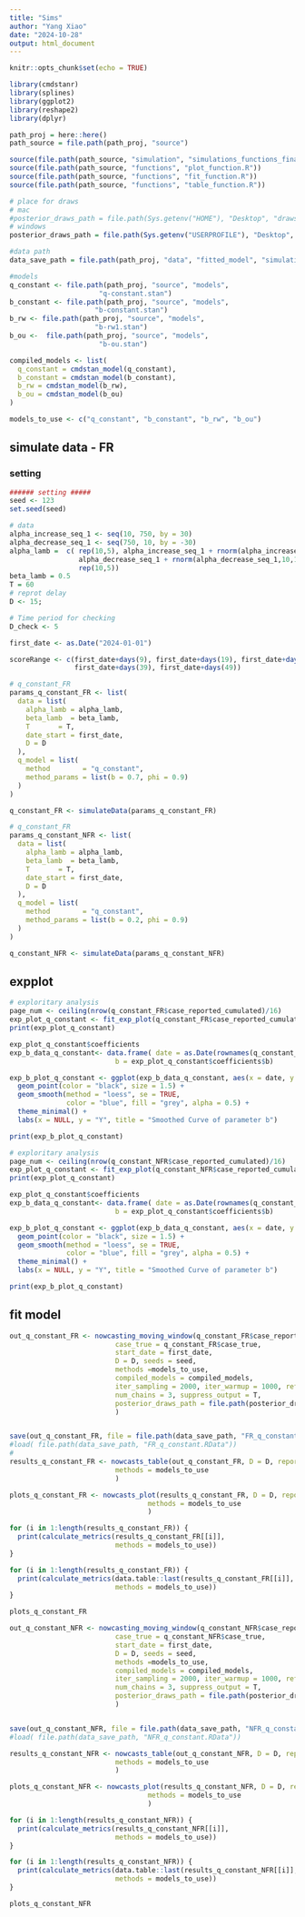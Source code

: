 ```yaml
---
title: "Sims"
author: "Yang Xiao"
date: "2024-10-28"
output: html_document
---
```


```r
knitr::opts_chunk$set(echo = TRUE)

library(cmdstanr)
library(splines)
library(ggplot2)
library(reshape2)
library(dplyr)
```


```r
path_proj = here::here()
path_source = file.path(path_proj, "source")

source(file.path(path_source, "simulation", "simulations_functions_final.R"))
source(file.path(path_source, "functions", "plot_function.R"))
source(file.path(path_source, "functions", "fit_function.R"))
source(file.path(path_source, "functions", "table_function.R"))

# place for draws
# mac
#posterior_draws_path = file.path(Sys.getenv("HOME"), "Desktop", "draws", "testEach")
# windows
posterior_draws_path = file.path(Sys.getenv("USERPROFILE"), "Desktop", "draws", "testEach")

#data path
data_save_path = file.path(path_proj, "data", "fitted_model", "simulation", "1. q_constant")
```

```r
#models
q_constant <- file.path(path_proj, "source", "models", 
                      "q-constant.stan")
b_constant <- file.path(path_proj, "source", "models", 
                     "b-constant.stan")
b_rw <- file.path(path_proj, "source", "models", 
                     "b-rw1.stan")
b_ou <-  file.path(path_proj, "source", "models", 
                      "b-ou.stan")

compiled_models <- list(
  q_constant = cmdstan_model(q_constant),
  b_constant = cmdstan_model(b_constant),
  b_rw = cmdstan_model(b_rw),
  b_ou = cmdstan_model(b_ou)
)

models_to_use <- c("q_constant", "b_constant", "b_rw", "b_ou")
```


## simulate data - FR

### setting
```r
###### setting #####
seed <- 123
set.seed(seed)

# data
alpha_increase_seq_1 <- seq(10, 750, by = 30)
alpha_decrease_seq_1 <- seq(750, 10, by = -30)
alpha_lamb =  c( rep(10,5), alpha_increase_seq_1 + rnorm(alpha_increase_seq_1,10,10), 
                 alpha_decrease_seq_1 + rnorm(alpha_decrease_seq_1,10,10),
                 rep(10,5))
beta_lamb = 0.5
T = 60
# reprot delay
D <- 15;

# Time period for checking
D_check <- 5

first_date <- as.Date("2024-01-01")

scoreRange <- c(first_date+days(9), first_date+days(19), first_date+days(29),
                first_date+days(39), first_date+days(49))
```

```r
# q_constant_FR
params_q_constant_FR <- list(
  data = list(
    alpha_lamb = alpha_lamb,  
    beta_lamb  = beta_lamb,
    T       = T,
    date_start = first_date,
    D = D
  ),
  q_model = list(
    method        = "q_constant",
    method_params = list(b = 0.7, phi = 0.9)
  )
)

q_constant_FR <- simulateData(params_q_constant_FR)

```

```r
# q_constant_FR
params_q_constant_NFR <- list(
  data = list(
    alpha_lamb = alpha_lamb,  
    beta_lamb  = beta_lamb,
    T       = T,
    date_start = first_date,
    D = D
  ),
  q_model = list(
    method        = "q_constant",
    method_params = list(b = 0.2, phi = 0.9)
  )
)

q_constant_NFR <- simulateData(params_q_constant_NFR)

```

## expplot
```r
# exploritary analysis
page_num <- ceiling(nrow(q_constant_FR$case_reported_cumulated)/16)
exp_plot_q_constant <- fit_exp_plot(q_constant_FR$case_reported_cumulated,ncol = 4, nrow = 4, page = c(1:page_num), if_fit = T)
print(exp_plot_q_constant)

exp_plot_q_constant$coefficients
exp_b_data_q_constant<- data.frame( date = as.Date(rownames(q_constant_FR$case_reported_cumulated)),
                          b = exp_plot_q_constant$coefficients$b)

exp_b_plot_q_constant <- ggplot(exp_b_data_q_constant, aes(x = date, y = b)) +
  geom_point(color = "black", size = 1.5) +       
  geom_smooth(method = "loess", se = TRUE,        
              color = "blue", fill = "grey", alpha = 0.5) +
  theme_minimal() +
  labs(x = NULL, y = "Y", title = "Smoothed Curve of parameter b")

print(exp_b_plot_q_constant)

```


```r
# exploritary analysis
page_num <- ceiling(nrow(q_constant_NFR$case_reported_cumulated)/16)
exp_plot_q_constant <- fit_exp_plot(q_constant_NFR$case_reported_cumulated,ncol = 4, nrow = 4, page = c(1:page_num), if_fit = T)
print(exp_plot_q_constant)

exp_plot_q_constant$coefficients
exp_b_data_q_constant<- data.frame( date = as.Date(rownames(q_constant_NFR$case_reported_cumulated)),
                          b = exp_plot_q_constant$coefficients$b)

exp_b_plot_q_constant <- ggplot(exp_b_data_q_constant, aes(x = date, y = b)) +
  geom_point(color = "black", size = 1.5) +       
  geom_smooth(method = "loess", se = TRUE,        
              color = "blue", fill = "grey", alpha = 0.5) +
  theme_minimal() +
  labs(x = NULL, y = "Y", title = "Smoothed Curve of parameter b")

print(exp_b_plot_q_constant)

```

## fit model
```r
out_q_constant_FR <- nowcasting_moving_window(q_constant_FR$case_reported_cumulated, scoreRange =  scoreRange,
                          case_true = q_constant_FR$case_true,
                          start_date = first_date,
                          D = D, seeds = seed,
                          methods =models_to_use,
                          compiled_models = compiled_models,
                          iter_sampling = 2000, iter_warmup = 1000, refresh = 0,
                          num_chains = 3, suppress_output = T,
                          posterior_draws_path = file.path(posterior_draws_path, "q_constant")
                          )


save(out_q_constant_FR, file = file.path(data_save_path, "FR_q_constant.RData"))
#load( file.path(data_save_path, "FR_q_constant.RData"))
# 
results_q_constant_FR <- nowcasts_table(out_q_constant_FR, D = D, report_unit = "day",
                          methods = models_to_use
                          )

plots_q_constant_FR <- nowcasts_plot(results_q_constant_FR, D = D, report_unit = "day",
                                  methods = models_to_use
                                  )

for (i in 1:length(results_q_constant_FR)) {
  print(calculate_metrics(results_q_constant_FR[[i]],
                          methods = models_to_use))
}

for (i in 1:length(results_q_constant_FR)) {
  print(calculate_metrics(data.table::last(results_q_constant_FR[[i]], D_check),
                          methods = models_to_use))
}

plots_q_constant_FR
```   

```r
out_q_constant_NFR <- nowcasting_moving_window(q_constant_NFR$case_reported_cumulated, scoreRange = scoreRange,
                          case_true = q_constant_NFR$case_true,
                          start_date = first_date,
                          D = D, seeds = seed,
                          methods =models_to_use,
                          compiled_models = compiled_models,
                          iter_sampling = 2000, iter_warmup = 1000, refresh = 0,
                          num_chains = 3, suppress_output = T,
                          posterior_draws_path = file.path(posterior_draws_path, "q_constant")
                          )


save(out_q_constant_NFR, file = file.path(data_save_path, "NFR_q_constant.RData"))
#load( file.path(data_save_path, "NFR_q_constant.RData"))

results_q_constant_NFR <- nowcasts_table(out_q_constant_NFR, D = D, report_unit = "day", 
                          methods = models_to_use
                          )

plots_q_constant_NFR <- nowcasts_plot(results_q_constant_NFR, D = D, report_unit = "day", 
                                  methods = models_to_use
                                  )

for (i in 1:length(results_q_constant_NFR)) {
  print(calculate_metrics(results_q_constant_NFR[[i]],
                          methods = models_to_use))
}

for (i in 1:length(results_q_constant_NFR)) {
  print(calculate_metrics(data.table::last(results_q_constant_NFR[[i]],D_check),
                          methods = models_to_use))
}

plots_q_constant_NFR
```   